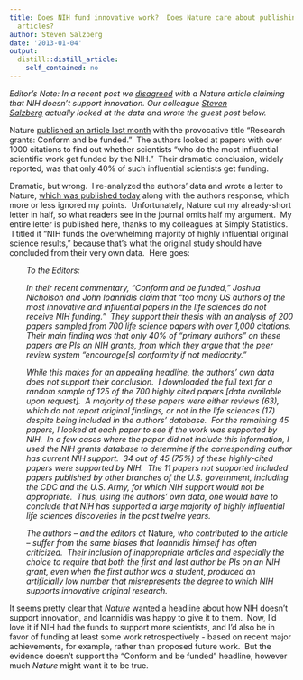 ```yaml
---
title: Does NIH fund innovative work?  Does Nature care about publishing accurate
  articles?
author: Steven Salzberg
date: '2013-01-04'
output:
  distill::distill_article:
    self_contained: no
---
```


_Editor's Note: In a recent post we [disagreed](http://simplystatistics.org/2012/12/20/the-nih-peer-review-system-is-still-the-best-at-identifying-innovative-biomedical-investigators/) with a Nature article claiming that NIH doesn't support innovation. Our colleague [Steven Salzberg](http://bioinformatics.igm.jhmi.edu/salzberg/Salzberg/Salzberg_Lab_Home.html) actually looked at the data and wrote the guest post below. _

Nature [published an article last month](http://www.nature.com/nature/journal/v492/n7427/full/492034a.html) with the provocative title "Research grants: Conform and be funded."  The authors looked at papers with over 1000 citations to find out whether scientists "who do the most influential scientific work get funded by the NIH."  Their dramatic conclusion, widely reported, was that only 40% of such influential scientists get funding.

Dramatic, but wrong.  I re-analyzed the authors' data and wrote a letter to Nature, [which was published today](http://www.nature.com/nature/journal/v493/n7430/full/493026b.html) along with the authors response, which more or less ignored my points.  Unfortunately, Nature cut my already-short letter in half, so what readers see in the journal omits half my argument.  My entire letter is published here, thanks to my colleagues at Simply Statistics.  I titled it "NIH funds the overwhelming majority of highly influential original science results," because that's what the original study should have concluded from their very own data.  Here goes:

<p style="padding-left: 30px">
  <em>To the Editors:</em>
</p>

<p style="padding-left: 30px">
  <em>In their recent commentary, "Conform and be funded," Joshua Nicholson and John Ioannidis claim that "too many US authors of the most innovative and influential papers in the life sciences do not receive NIH funding."  They support their thesis with an analysis of 200 papers sampled from 700 life science papers with over 1,000 citations.  Their main finding was that only 40% of "primary authors" on these papers are PIs on NIH grants, from which they argue that the peer review system "encourage[s] conformity if not mediocrity."</em>
</p>

<p style="padding-left: 30px">
  <em>While this makes for an appealing headline, the authors' own data does not support their conclusion.  I downloaded the full text for a random sample of 125 of the 700 highly cited papers [data available upon request].  A majority of these papers were either reviews (63), which do not report original findings, or not in the life sciences (17) despite being included in the authors' database.  For the remaining 45 papers, I looked at each paper to see if the work was supported by NIH.  In a few cases where the paper did not include this information, I used the NIH grants database to determine if the corresponding author has current NIH support.  34 out of 45 (75%) of these highly-cited papers were supported by NIH.  The 11 papers not supported included papers published by other branches of the U.S. government, including the CDC and the U.S. Army, for which NIH support would not be appropriate.  Thus, using the authors' own data, one would have to conclude that NIH has supported a large majority of highly influential life sciences discoveries in the past twelve years.</em>
</p>

<p style="padding-left: 30px">
  <em>The authors – and the editors at </em>Nature<em>, who contributed to the article – suffer from the same biases that Ioannidis himself has often criticized.  Their inclusion of inappropriate articles and especially the choice to require that both the first and last author be PIs on an NIH grant, even when the first author was a student, produced an artificially low number that misrepresents the degree to which NIH supports innovative original research.</em>
</p>

It seems pretty clear that _Nature_ wanted a headline about how NIH doesn't support innovation, and Ioannidis was happy to give it to them.  Now, I'd love it if NIH had the funds to support more scientists, and I'd also be in favor of funding at least some work retrospectively - based on recent major achievements, for example, rather than proposed future work.  But the evidence doesn't support the "Conform and be funded" headline, however much _Nature_ might want it to be true.
